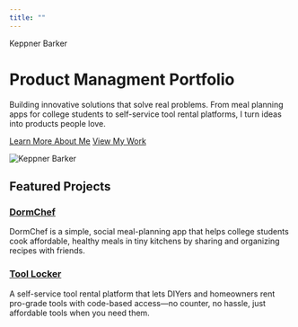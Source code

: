 ```yaml
---
title: ""
---
```


::: {.hero-section}

::: {.social-sidebar}
<a href="https://linkedin.com/in/keppnerbarker" target="_blank" aria-label="LinkedIn">
  <i class="fab fa-linkedin"></i>
</a>
<a href="https://github.com/keppnerbarker7" target="_blank" aria-label="GitHub">
  <i class="fab fa-github"></i>
</a>
<a href="https://instagram.com/keppnerbarker" target="_blank" aria-label="Instagram">
  <i class="fab fa-instagram"></i>
</a>
:::

::: {.hero-content}

::: {.hero-text}
<p class="hero-name">Keppner Barker</p>
<h1 class="hero-subtitle">Product Managment Portfolio</h1>
<p class="hero-description">Building innovative solutions that solve real problems. From meal planning apps for college students to self-service tool rental platforms, I turn ideas into products people love.</p>
<a href="about.qmd" class="btn-primary-custom">Learn More About Me</a>
<a href="projects/project-1.qmd" class="btn-secondary-custom">View My Work</a>
:::

::: {.hero-image}
<img src="images/headshot1.png" alt="Keppner Barker">
:::

:::

:::

::: {.featured-projects-section}

## Featured Projects

::: {.grid}

::: {.g-col-12 .g-col-md-6 .card}

### [DormChef](projects/project-1.qmd)
DormChef is a simple, social meal-planning app that helps college students cook affordable, healthy meals in tiny kitchens by sharing and organizing recipes with friends.

:::

::: {.g-col-12 .g-col-md-6 .card}

### [Tool Locker](projects/project-7.qmd)
A self-service tool rental platform that lets DIYers and homeowners rent pro-grade tools with code-based access—no counter, no hassle, just affordable tools when you need them.

:::

:::

:::

